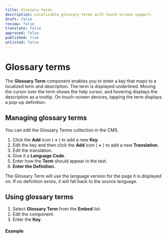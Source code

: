```yaml
---
title: Glossary terms
description: Localizable glossary terms with touch screen support.
draft: false
review: false
translate: false
approved: false
published: true
unlisted: false
---
```


# Glossary terms

The **Glossary Term** component enables you to enter a key that maps to a localized term and description. The term is displayed underlined. Moving the cursor over the term shows the help cursor, and hovering displays the description as a tooltip. On touch-screen devices, tapping the term displays a pop-up definition.

## Managing glossary terms

You can edit the Glossary Terms collection in the CMS.

1. Click the **Add** icon ( **+** ) to add a new **Key**.
2. Edit the key and then click the **Add** icon ( **+** ) to add a new **Translation**.
3. Edit the translation.
4. Give it a **Language Code**.
5. Enter how the **Term** should appear in the text.
6. **Enter the Definition.**

The Glossary Term will use the language version for the page it is displayed on. If no definition exists, it will fall back to the source language.

## Using glossary terms

1. Select **Glossary Term** from the **Embed** list.
2. Edit the component.
3. Enter the **Key**.

#### Example

<GlossaryTerm termKey="single-sourcing" />

####
